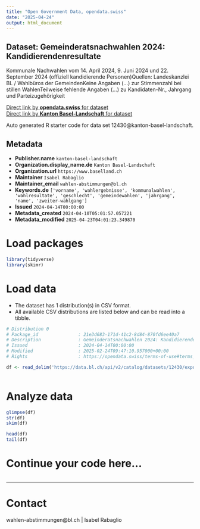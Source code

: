 ```yaml
---
title: "Open Government Data, opendata.swiss"
date: "2025-04-24"
output: html_document
---
```


## Dataset: Gemeinderatsnachwahlen 2024: Kandidierendenresultate

Kommunale Nachwahlen vom 14. April 2024, 9. Juni 2024 und 22. September 2024 (offiziell kandidierende Personen)Quellen: Landeskanzlei BL / Wahlbüros der GemeindenKeine Angaben (...) zur Stimmenzahl bei stillen WahlenTeilweise fehlende Angaben (...) zu Kandidaten-Nr., Jahrgang und Parteizugehörigkeit

[Direct link by **opendata.swiss** for dataset](https://opendata.swiss/de/dataset/gemeinderatsnachwahlen-2024-kandidierendenresultate)<br>
[Direct link by **Kanton Basel-Landschaft** for dataset](https://data.bl.ch/explore/dataset/12430/)

Auto generated R starter code for data set 12430@kanton-basel-landschaft.

## Metadata

- **Publisher.name** `kanton-basel-landschaft`
- **Organization.display_name.de** `Kanton Basel-Landschaft`
- **Organization.url** `https://www.baselland.ch`
- **Maintainer** `Isabel Rabaglio`
- **Maintainer_email** `wahlen-abstimmungen@bl.ch`
- **Keywords.de** `['vorname', 'wahlergebnisse', 'kommunalwahlen', 'wahlresultate', 'geschlecht', 'gemeindewahlen', 'jahrgang', 'name', 'zweiter-wahlgang']`
- **Issued** `2024-04-14T00:00:00`
- **Metadata_created** `2024-04-10T05:01:57.057221`
- **Metadata_modified** `2025-04-23T04:01:23.349870`


# Load packages

```r

library(tidyverse)
library(skimr)

```

# Load data

-   The dataset has 1 distribution(s) in CSV format.
-   All available CSV distributions are listed below and can be read into a tibble.

```r

# Distribution 0
# Package_id               : 21e3d683-171d-41c2-8d84-870fd6ee40a7
# Description              : Gemeinderatsnachwahlen 2024: Kandidierendenresultate (csv)
# Issued                   : 2024-04-14T00:00:00
# Modified                 : 2025-02-24T09:47:10.957000+00:00
# Rights                   : https://opendata.swiss/terms-of-use#terms_by

df <- read_delim('https://data.bl.ch/api/v2/catalog/datasets/12430/exports/csv?use_labels=true')



```

# Analyze data

```r

glimpse(df)
str(df)
skim(df)

head(df)
tail(df)

```

# Continue your code here...

```r

```

------------------------------------------------------------------------

# Contact

wahlen-abstimmungen@bl.ch | Isabel Rabaglio
